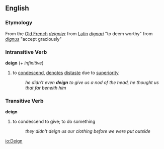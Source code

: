 ==English==
=== Etymology ===
From the [[Old French]] ''[[deignier]]'' from [[Latin]] ''[[dignari]]'' "to deem worthy" from ''[[dignus]]'' "accept graciously"

=== Intransitive Verb ===
'''deign''' (''+ infinitive'')
# to [[condescend]], [[denote]]s [[distaste]] due to [[superiority]]
#: ''he didn't even '''deign''' to give us a nod of the head, he thought us that far beneith him''

=== Transitive Verb ===
'''deign'''
# to condescend to give; to do something 
#: ''they didn't deign us our clothing before we were put outside''

[[io:Deign]]